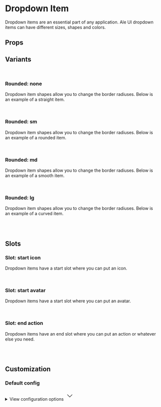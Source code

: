 
<Meta of={DropdownItemStories} />

# Dropdown Item

Dropdown items are an essential part of any application. Ale UI dropdown items can have different sizes, shapes and colors.

<Primary />

## Props

<Controls />

## Variants

<br />

### Rounded: none

Dropdown item shapes allow you to change the border radiuses. Below is an example of a straight item.

<div className="flex items-end gap-2 border border-muted-200 dark:border-muted-800 bg-white dark:bg-slate-900 p-6 rounded-sm">
  <Story of={DropdownItemStories.ShapeStraight} />
</div>

<br />

### Rounded: sm

Dropdown item shapes allow you to change the border radiuses. Below is an example of a rounded item.

<div className="flex items-end gap-2 border border-muted-200 dark:border-muted-800 bg-white dark:bg-slate-900 p-6 rounded-sm">
  <Story of={DropdownItemStories.ShapeRounded} />
</div>

<br />

### Rounded: md

Dropdown item shapes allow you to change the border radiuses. Below is an example of a smooth item.

<div className="flex items-end gap-2 border border-muted-200 dark:border-muted-800 bg-white dark:bg-slate-900 p-6 rounded-sm">
  <Story of={DropdownItemStories.ShapeSmooth} />
</div>

<br />

### Rounded: lg

Dropdown item shapes allow you to change the border radiuses. Below is an example of a curved item.

<div className="flex items-end gap-2 border border-muted-200 dark:border-muted-800 bg-white dark:bg-slate-900 p-6 rounded-sm">
  <Story of={DropdownItemStories.ShapeCurved} />
</div>

<br />
<br />

## Slots

### Slot: start icon

Dropdown items have a start slot where you can put an icon.

<div className="flex items-end gap-2 border border-muted-200 dark:border-muted-800 bg-white dark:bg-slate-900 p-6 rounded-sm">
  <Story of={DropdownItemStories.SlotStartIcon} />
</div>

<br />

### Slot: start avatar

Dropdown items have a start slot where you can put an avatar.

<div className="flex items-end gap-2 border border-muted-200 dark:border-muted-800 bg-white dark:bg-slate-900 p-6 rounded-sm">
  <Story of={DropdownItemStories.SlotStartAvatar} />
</div>

<br />

### Slot: end action

Dropdown items have an end slot where you can put an action or whatever else you need.

<div className="flex items-end gap-2 border border-muted-200 dark:border-muted-800 bg-white dark:bg-slate-900 p-6 rounded-sm">
  <Story of={DropdownItemStories.SlotEndAction} />
</div>

<br />
<br />

## Customization

### Default config

<div className="relative">
  <details className="relative bg-slate-50 border border-slate-200 rounded-lg p-4 [&>summary>svg]:open:-rotate-180">
    <summary className="list-none cursor-pointer">
      <span className="font-sans text-slate-500">View configuration options</span>
      <svg
        className="w-5 h-5 text-slate-500 absolute top-5 end-4 transition-transform duration-300"
        xmlns="http://www.w3.org/2000/svg"
        width="32"
        height="32"
        viewBox="0 0 24 24"
      >
        <path
          fill="none"
          stroke="currentColor"
          strokeLinecap="round"
          strokeLinejoin="round"
          strokeWidth="2"
          d="m6 9l6 6l6-6"
        />
      </svg>
    </summary>

    <div className="!mt-4">
      <pre >
        {JSON.stringify(defaultConfig, null, 2)}
      </pre>
    </div>

  </details>
</div>
